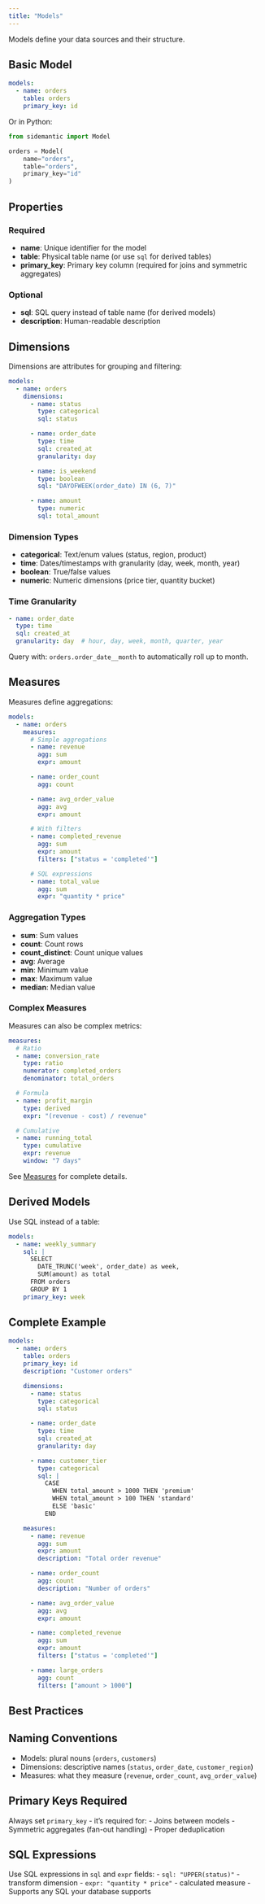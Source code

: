```yaml
---
title: "Models"
---
```


Models define your data sources and their structure.

## Basic Model

```yaml
models:
  - name: orders
    table: orders
    primary_key: id
```

Or in Python:

```python
from sidemantic import Model

orders = Model(
    name="orders",
    table="orders",
    primary_key="id"
)
```

## Properties

### Required

- **name**: Unique identifier for the model
- **table**: Physical table name (or use `sql` for derived tables)
- **primary_key**: Primary key column (required for joins and symmetric aggregates)

### Optional

- **sql**: SQL query instead of table name (for derived models)
- **description**: Human-readable description

## Dimensions

Dimensions are attributes for grouping and filtering:

```yaml
models:
  - name: orders
    dimensions:
      - name: status
        type: categorical
        sql: status

      - name: order_date
        type: time
        sql: created_at
        granularity: day

      - name: is_weekend
        type: boolean
        sql: "DAYOFWEEK(order_date) IN (6, 7)"

      - name: amount
        type: numeric
        sql: total_amount
```

### Dimension Types

- **categorical**: Text/enum values (status, region, product)
- **time**: Dates/timestamps with granularity (day, week, month, year)
- **boolean**: True/false values
- **numeric**: Numeric dimensions (price tier, quantity bucket)

### Time Granularity

```yaml
- name: order_date
  type: time
  sql: created_at
  granularity: day  # hour, day, week, month, quarter, year
```

Query with: `orders.order_date__month` to automatically roll up to month.

## Measures

Measures define aggregations:

```yaml
models:
  - name: orders
    measures:
      # Simple aggregations
      - name: revenue
        agg: sum
        expr: amount

      - name: order_count
        agg: count

      - name: avg_order_value
        agg: avg
        expr: amount

      # With filters
      - name: completed_revenue
        agg: sum
        expr: amount
        filters: ["status = 'completed'"]

      # SQL expressions
      - name: total_value
        agg: sum
        expr: "quantity * price"
```

### Aggregation Types

- **sum**: Sum values
- **count**: Count rows
- **count_distinct**: Count unique values
- **avg**: Average
- **min**: Minimum value
- **max**: Maximum value
- **median**: Median value

### Complex Measures

Measures can also be complex metrics:

```yaml
measures:
  # Ratio
  - name: conversion_rate
    type: ratio
    numerator: completed_orders
    denominator: total_orders

  # Formula
  - name: profit_margin
    type: derived
    expr: "(revenue - cost) / revenue"

  # Cumulative
  - name: running_total
    type: cumulative
    expr: revenue
    window: "7 days"
```

See [Measures](measures.qmd) for complete details.

## Derived Models

Use SQL instead of a table:

```yaml
models:
  - name: weekly_summary
    sql: |
      SELECT
        DATE_TRUNC('week', order_date) as week,
        SUM(amount) as total
      FROM orders
      GROUP BY 1
    primary_key: week
```

## Complete Example

```yaml
models:
  - name: orders
    table: orders
    primary_key: id
    description: "Customer orders"

    dimensions:
      - name: status
        type: categorical
        sql: status

      - name: order_date
        type: time
        sql: created_at
        granularity: day

      - name: customer_tier
        type: categorical
        sql: |
          CASE
            WHEN total_amount > 1000 THEN 'premium'
            WHEN total_amount > 100 THEN 'standard'
            ELSE 'basic'
          END

    measures:
      - name: revenue
        agg: sum
        expr: amount
        description: "Total order revenue"

      - name: order_count
        agg: count
        description: "Number of orders"

      - name: avg_order_value
        agg: avg
        expr: amount

      - name: completed_revenue
        agg: sum
        expr: amount
        filters: ["status = 'completed'"]

      - name: large_orders
        agg: count
        filters: ["amount > 1000"]
```

## Best Practices

::: {.callout-tip}
## Naming Conventions
- Models: plural nouns (`orders`, `customers`)
- Dimensions: descriptive names (`status`, `order_date`, `customer_region`)
- Measures: what they measure (`revenue`, `order_count`, `avg_order_value`)
:::

::: {.callout-warning}
## Primary Keys Required
Always set `primary_key` - it's required for:
- Joins between models
- Symmetric aggregates (fan-out handling)
- Proper deduplication
:::

::: {.callout-tip}
## SQL Expressions
Use SQL expressions in `sql` and `expr` fields:
- `sql: "UPPER(status)"` - transform dimension
- `expr: "quantity * price"` - calculated measure
- Supports any SQL your database supports
:::
